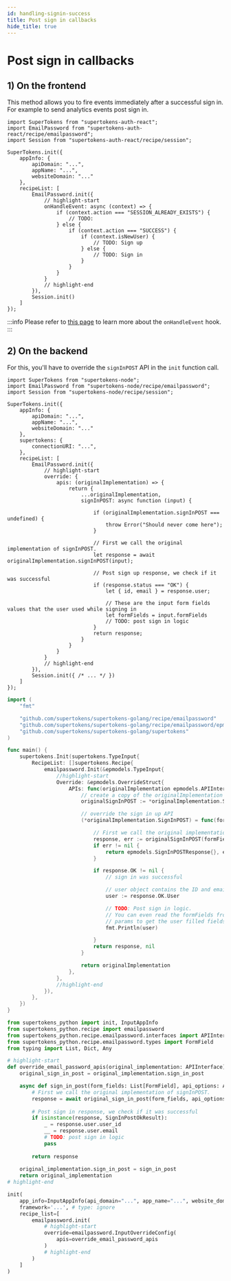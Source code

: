 ```yaml
---
id: handling-signin-success
title: Post sign in callbacks
hide_title: true
---
```



# Post sign in callbacks

## 1) On the frontend

This method allows you to fire events immediately after a successful sign in. For example to send analytics events post sign in.

<FrontendSDKTabs>
<TabItem value="reactjs">

```tsx
import SuperTokens from "supertokens-auth-react";
import EmailPassword from "supertokens-auth-react/recipe/emailpassword";
import Session from "supertokens-auth-react/recipe/session";

SuperTokens.init({
    appInfo: {
        apiDomain: "...",
        appName: "...",
        websiteDomain: "..."
    },
    recipeList: [
        EmailPassword.init({
            // highlight-start
            onHandleEvent: async (context) => {
                if (context.action === "SESSION_ALREADY_EXISTS") {
                    // TODO:
                } else {
                    if (context.action === "SUCCESS") {
                        if (context.isNewUser) {
                            // TODO: Sign up
                        } else {
                            // TODO: Sign in
                        }
                    }
                }
            }
            // highlight-end
        }),
        Session.init()
    ]
});
```

:::info
Please refer to [this page](../advanced-customizations/frontend-hooks/handle-event) to learn more about the `onHandleEvent` hook.
:::

</TabItem>
</FrontendSDKTabs>


## 2) On the backend

For this, you'll have to override the `signInPOST` API in the `init` function call.

<BackendSDKTabs>
<TabItem value="nodejs">

```tsx
import SuperTokens from "supertokens-node";
import EmailPassword from "supertokens-node/recipe/emailpassword";
import Session from "supertokens-node/recipe/session";

SuperTokens.init({
    appInfo: {
        apiDomain: "...",
        appName: "...",
        websiteDomain: "..."
    },
    supertokens: {
        connectionURI: "...",
    },
    recipeList: [
        EmailPassword.init({
            // highlight-start
            override: {
                apis: (originalImplementation) => {
                    return {
                        ...originalImplementation,
                        signInPOST: async function (input) {

                            if (originalImplementation.signInPOST === undefined) {
                                throw Error("Should never come here");
                            }

                            // First we call the original implementation of signInPOST.
                            let response = await originalImplementation.signInPOST(input);

                            // Post sign up response, we check if it was successful
                            if (response.status === "OK") {
                                let { id, email } = response.user;

                                // These are the input form fields values that the user used while signing in
                                let formFields = input.formFields
                                // TODO: post sign in logic
                            }
                            return response;
                        }
                    }
                }
            }
            // highlight-end
        }),
        Session.init({ /* ... */ })
    ]
});
```
</TabItem>
<TabItem value="go">

```go
import (
	"fmt"

	"github.com/supertokens/supertokens-golang/recipe/emailpassword"
	"github.com/supertokens/supertokens-golang/recipe/emailpassword/epmodels"
	"github.com/supertokens/supertokens-golang/supertokens"
)

func main() {
	supertokens.Init(supertokens.TypeInput{
		RecipeList: []supertokens.Recipe{
			emailpassword.Init(&epmodels.TypeInput{
				//highlight-start
				Override: &epmodels.OverrideStruct{
					APIs: func(originalImplementation epmodels.APIInterface) epmodels.APIInterface {
						// create a copy of the originalImplementation func
						originalSignInPOST := *originalImplementation.SignInPOST

						// override the sign in up API
						(*originalImplementation.SignInPOST) = func(formFields []epmodels.TypeFormField, options epmodels.APIOptions, userContext supertokens.UserContext) (epmodels.SignInPOSTResponse, error) {

							// First we call the original implementation of SignInPOST.
							response, err := originalSignInPOST(formFields, options, userContext)
							if err != nil {
								return epmodels.SignInPOSTResponse{}, err
							}

							if response.OK != nil {
								// sign in was successful

								// user object contains the ID and email
								user := response.OK.User

								// TODO: Post sign in logic.
								// You can even read the formFields from the input
								// params to get the user filled fields.
								fmt.Println(user)

							}
							return response, nil
						}

						return originalImplementation
					},
				},
				//highlight-end
			}),
		},
	})
}
```

</TabItem>
<TabItem value="python">

```python
from supertokens_python import init, InputAppInfo
from supertokens_python.recipe import emailpassword
from supertokens_python.recipe.emailpassword.interfaces import APIInterface, APIOptions, SignInPostOkResult
from supertokens_python.recipe.emailpassword.types import FormField
from typing import List, Dict, Any

# highlight-start
def override_email_password_apis(original_implementation: APIInterface):
    original_sign_in_post = original_implementation.sign_in_post

    async def sign_in_post(form_fields: List[FormField], api_options: APIOptions, user_context: Dict[str, Any]):
	    # First we call the original implementation of signInPOST.
        response = await original_sign_in_post(form_fields, api_options, user_context)
        
        # Post sign in response, we check if it was successful
        if isinstance(response, SignInPostOkResult):
            _ = response.user.user_id
            __ = response.user.email
            # TODO: post sign in logic
            pass
        
        return response
	
    original_implementation.sign_in_post = sign_in_post
    return original_implementation
# highlight-end

init(
    app_info=InputAppInfo(api_domain="...", app_name="...", website_domain="..."),
    framework='...', # type: ignore
    recipe_list=[
        emailpassword.init(
            # highlight-start
            override=emailpassword.InputOverrideConfig(
                apis=override_email_password_apis
            )
            # highlight-end
        )
    ]
)
```

</TabItem>
</BackendSDKTabs>